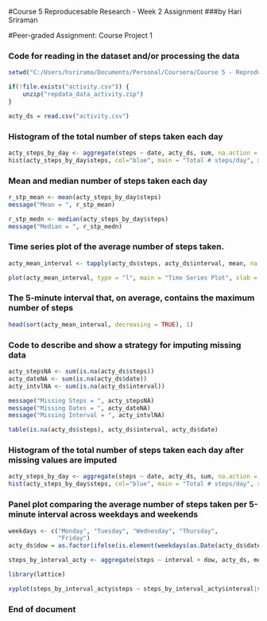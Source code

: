 #Course 5 Reproducesable Research - Week 2 Assignment 
###by Hari Sriraman

#Peer-graded Assignment: Course Project 1

### Code for reading in the dataset and/or processing the data

```{r Read File, echo=TRUE}
setwd("C:/Users/hsrirama/Documents/Personal/Coursera/Course 5 - Reproducesable Research/Project")

if(!file.exists("activity.csv")) {
    unzip("repdata_data_activity.zip")
}

acty_ds = read.csv("activity.csv")

```

### Histogram of the total number of steps taken each day
```{r Histogram ~ Date, echo=TRUE}
acty_steps_by_day <- aggregate(steps ~ date, acty_ds, sum, na.action = na.pass)
hist(acty_steps_by_day$steps, col="blue", main = "Total # steps/day", xlab = "# of steps")

```

### Mean and median number of steps taken each day
```{r Mean and Median steps/day}
r_stp_mean <- mean(acty_steps_by_day$steps)
message("Mean = ", r_stp_mean)

r_stp_medn <- median(acty_steps_by_day$steps)
message("Median = ", r_stp_medn)
```

### Time series plot of the average number of steps taken. 

```{r time series}
acty_mean_interval <- tapply(acty_ds$steps, acty_ds$interval, mean, na.rm = T)

plot(acty_mean_interval, type = "l", main = "Time Series Plot", xlab = "The 5 minute interval", ylab = "the Avg # of steps")

```

### The 5-minute interval that, on average, contains the maximum number of steps

```{r max # of steps}
head(sort(acty_mean_interval, decreasing = TRUE), 1)
```

### Code to describe and show a strategy for imputing missing data

```{r}
acty_stepsNA <- sum(is.na(acty_ds$steps))
acty_dateNA <- sum(is.na(acty_ds$date))
acty_intvlNA <- sum(is.na(acty_ds$interval))

message("Missing Steps = ", acty_stepsNA)
message("Missing Dates = ", acty_dateNA)
message("Missing Interval = ", acty_intvlNA)

table(is.na(acty_ds$steps), acty_ds$interval, acty_ds$date)
```

### Histogram of the total number of steps taken each day after missing values are imputed
```{r}
acty_steps_by_day <- aggregate(steps ~ date, acty_ds, sum, na.action = na.exclude)
hist(acty_steps_by_day$steps, col="blue", main = "Total # steps/day", xlab = "# of steps")
```

### Panel plot comparing the average number of steps taken per 5-minute interval across weekdays and weekends

```{r comparison}
weekdays <- c("Monday", "Tuesday", "Wednesday", "Thursday", 
              "Friday")
acty_ds$dow = as.factor(ifelse(is.element(weekdays(as.Date(acty_ds$date)),weekdays), "Weekday", "Weekend"))

steps_by_interval_acty <- aggregate(steps ~ interval + dow, acty_ds, mean)

library(lattice)

xyplot(steps_by_interval_acty$steps ~ steps_by_interval_acty$interval|steps_by_interval_acty$dow, main="Average steps/day by interval",xlab="Interval", ylab="Steps",layout=c(1,2), type="l")

```

### End of document
